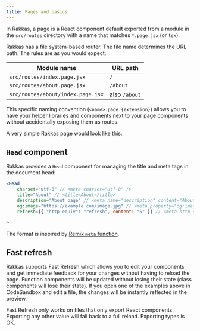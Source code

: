 ```yaml
---
title: Pages and basics
---
```


In Rakkas, a page is a React component default exported from a module in the `src/routes` directory with a name that matches `*.page.jsx` (or `tsx`).

Rakkas has a file system-based router. The file name determines the URL path. The rules are as you would expect:

| Module name                       | URL path      |
| --------------------------------- | ------------- |
| `src/routes/index.page.jsx`       | `/`           |
| `src/routes/about.page.jsx`       | `/about`      |
| `src/routes/about/index.page.jsx` | also `/about` |

This specific naming convention (`<name>.page.{extension}`) allows you to have your helper libraries and components next to your page components without accidentally exposing them as routes.

A very simple Rakkas page would look like this:

<CodeViewer name="guide-samples" />

## `Head` component

Rakkas provides a `Head` component for managing the title and meta tags in the document head:

```jsx
<Head
	charset="utf-8" // <meta charset="utf-8" />
	title="About" // <title>About</title>
	description="About page" // <meta name="description" content="About page" />
	og:image="https://example.com/image.jpg" // <meta property="og:image" content="https://example.com/image.jpg" />
	refresh={{ "http-equiv": "refresh", content: "5" }} // <meta http-equiv="refresh" content="5" />

>
```

The format is inspired by [Remix `meta` function](https://remix.run/docs/en/v1/route/meta).

## Fast refresh

Rakkas supports Fast Refresh which allows you to edit your components and get immediate feedback for your changes without having to reload the page. Function components will be updated without losing their state (class components will lose their state). If you open one of the examples above in CodeSandbox and edit a file, the changes will be instantly reflected in the preview.

Fast Refresh only works on files that only export React components. Exporting any other value will fall back to a full reload. Exporting types is OK.
